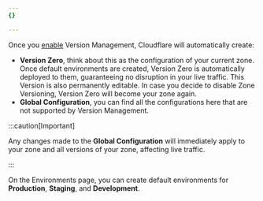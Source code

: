 ```yaml
---
{}

---
```


Once you [enable](/version-management/how-to/enable/) Version Management, Cloudflare will automatically create:

* **Version Zero**, think about this as the configuration of your current zone. Once default environments are created, Version Zero is automatically deployed to them, guaranteeing no disruption in your live traffic. This Version is also permanently editable. In case you decide to disable Zone Versioning, Version Zero will become your zone again.
* **Global Configuration**, you can find all the configurations here that are not supported by Version Management.

:::caution[Important]


Any changes made to the **Global Configuration** will immediately apply to your zone and all versions of your zone, affecting live traffic.


:::

On the Environments page, you can create default environments for **Production**, **Staging**, and **Development**.
